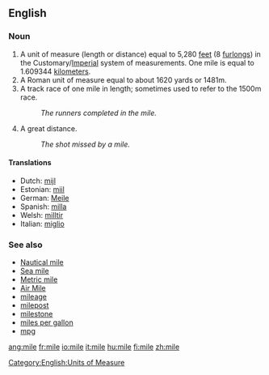 ==English==

=== Noun ===
{{en-noun-reg}}

# A unit of measure (length or distance) equal to 5,280 [[feet]] (8 [[furlong]]s) in the Customary/[[Imperial]] system of measurements. One mile is equal to 1.609344 [[kilometer]]s.
# A Roman unit of measure equal to about 1620 yards or 1481m.
# A track race of one mile in length; sometimes used to refer to the 1500m race.
#:''The runners completed in the mile.''
#  {{slang}} A great distance.
#:''The shot missed by a mile.''

====Translations====
*Dutch: [[mijl]] {{m}}
*Estonian: [[miil]]
*German: [[Meile]] {{f}}
*Spanish: [[milla]] {{f}}
*Welsh: [[milltir]]
*Italian: [[miglio]]

===See also===
*[[Nautical mile]]
*[[Sea mile]]
*[[Metric mile]]
*[[Air Mile]]
*[[mileage]]
*[[milepost]]
*[[milestone]]
*[[miles per gallon]]
*[[mpg]]

[[Category:English:Units of Measure]]

[[ang:mile]]
[[fr:mile]]
[[io:mile]]
[[it:mile]]
[[hu:mile]]
[[fi:mile]]
[[zh:mile]]